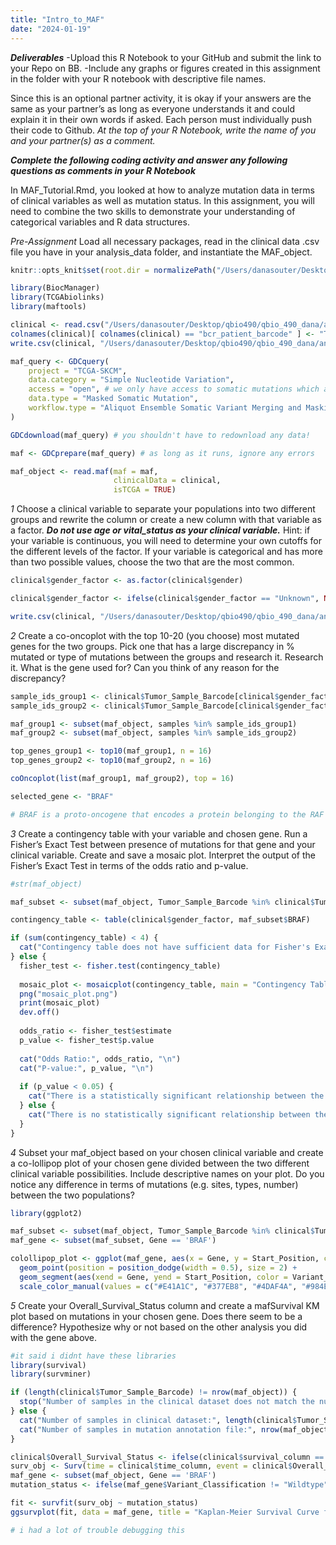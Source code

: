 ```yaml
---
title: "Intro_to_MAF"
date: "2024-01-19"
---
```


***Deliverables***
-Upload this R Notebook to your GitHub and submit the link to your Repo on BB.
-Include any graphs or figures created in this assignment in the folder with your R notebook with descriptive file names.

Since this is an optional partner activity, it is okay if your answers are the same as your partner’s as long as everyone understands it and could explain it in their own words if asked. Each person must individually push their code to Github. *At the top of your R Notebook, write the name of you and your partner(s) as a comment.*

***Complete the following coding activity and answer any following questions as comments in your R Notebook***

In MAF_Tutorial.Rmd, you looked at how to analyze mutation data in terms of clinical variables as well as mutation status. In this assignment, you will need to combine the two skills to demonstrate your understanding of categorical variables and R data structures.

*Pre-Assignment*
Load all necessary packages, read in the clinical data .csv file you have in your analysis_data folder, and instantiate the MAF_object.
```r
knitr::opts_knit$set(root.dir = normalizePath("/Users/danasouter/Desktop/qbio490/qbio_490_dana/analysis_data"))

library(BiocManager)
library(TCGAbiolinks)
library(maftools)

clinical <- read.csv("/Users/danasouter/Desktop/qbio490/qbio_490_dana/analysis_data/skcm_clinical_data.csv")
colnames(clinical)[ colnames(clinical) == "bcr_patient_barcode" ] <- "Tumor_Sample_Barcode"
write.csv(clinical, "/Users/danasouter/Desktop/qbio490/qbio_490_dana/analysis_data/skcm_clinical_data.csv", row.names = FALSE)

```

```r
maf_query <- GDCquery(
    project = "TCGA-SKCM", 
    data.category = "Simple Nucleotide Variation", 
    access = "open", # we only have access to somatic mutations which are open access
    data.type = "Masked Somatic Mutation", 
    workflow.type = "Aliquot Ensemble Somatic Variant Merging and Masking"
)

GDCdownload(maf_query) # you shouldn't have to redownload any data!

maf <- GDCprepare(maf_query) # as long as it runs, ignore any errors

maf_object <- read.maf(maf = maf, 
                       clinicalData = clinical,
                       isTCGA = TRUE)


```


*1*
Choose a clinical variable to separate your populations into two different groups and rewrite the column or create a new column with that variable as a factor. ***Do not use age or vital_status as your clinical variable.*** Hint: if your variable is continuous, you will need to determine your own cutoffs for the different levels of the factor. If your variable is categorical and has more than two possible values, choose the two that are the most common.
```r
clinical$gender_factor <- as.factor(clinical$gender)

clinical$gender_factor <- ifelse(clinical$gender_factor == "Unknown", NA, clinical$gender_factor)

write.csv(clinical, "/Users/danasouter/Desktop/qbio490/qbio_490_dana/analysis_data/skcm_clinical_data.csv", row.names = FALSE)


```


*2*
Create a co-oncoplot with the top 10-20 (you choose) most mutated genes for the two groups. Pick one that has a large discrepancy in % mutated or type of mutations between the groups and research it. 
Research it. What is the gene used for? Can you think of any reason for the discrepancy?
```r
sample_ids_group1 <- clinical$Tumor_Sample_Barcode[clinical$gender_factor == "Group1"]
sample_ids_group2 <- clinical$Tumor_Sample_Barcode[clinical$gender_factor == "Group2"]

maf_group1 <- subset(maf_object, samples %in% sample_ids_group1)
maf_group2 <- subset(maf_object, samples %in% sample_ids_group2)

top_genes_group1 <- top10(maf_group1, n = 16) 
top_genes_group2 <- top10(maf_group2, n = 16)  

coOncoplot(list(maf_group1, maf_group2), top = 16) 

selected_gene <- "BRAF"

# BRAF is a proto-oncogene that encodes a protein belonging to the RAF kinase family of serine/threonine protein kinases.Mutations in BRAF are commonly associated with various cancers, including melanoma. The observed discrepancy in BRAF mutations between the two groups could be due to differences in environmental exposures, genetic predispositions, or treatment responses.
```

*3*
Create a contingency table with your variable and chosen gene. Run a Fisher’s Exact Test between presence of mutations for that gene and your clinical variable. Create and save a mosaic plot. 
Interpret the output of the Fisher’s Exact Test in terms of the odds ratio and p-value.
```r
#str(maf_object)

maf_subset <- subset(maf_object, Tumor_Sample_Barcode %in% clinical$Tumor_Sample_Barcode)

contingency_table <- table(clinical$gender_factor, maf_subset$BRAF)

if (sum(contingency_table) < 4) {
  cat("Contingency table does not have sufficient data for Fisher's Exact Test.\n")
} else {
  fisher_test <- fisher.test(contingency_table)
  
  mosaic_plot <- mosaicplot(contingency_table, main = "Contingency Table")
  png("mosaic_plot.png")
  print(mosaic_plot)
  dev.off()
  
  odds_ratio <- fisher_test$estimate
  p_value <- fisher_test$p.value
  
  cat("Odds Ratio:", odds_ratio, "\n")
  cat("P-value:", p_value, "\n")
  
  if (p_value < 0.05) {
    cat("There is a statistically significant relationship between the presence of mutations in BRAF and gender.\n")
  } else {
    cat("There is no statistically significant relationship between the presence of mutations in BRAF and gender.\n")
  }
}


```


*4*
Subset your maf_object based on your chosen clinical variable and create a co-lollipop plot of your chosen gene divided between the two different clinical variable possibilities. Include descriptive names on your plot.
Do you notice any difference in terms of mutations (e.g. sites, types, number) between the two populations?
```r
library(ggplot2)

maf_subset <- subset(maf_object, Tumor_Sample_Barcode %in% clinical$Tumor_Sample_Barcode)
maf_gene <- subset(maf_subset, Gene == 'BRAF')

colollipop_plot <- ggplot(maf_gene, aes(x = Gene, y = Start_Position, color = Variant_Classification)) +
  geom_point(position = position_dodge(width = 0.5), size = 2) +
  geom_segment(aes(xend = Gene, yend = Start_Position, color = Variant_Classification, group = interaction(Start_Position, Variant_Classification)), position = position_dodge(width = 0.5), size = 0.5) +
  scale_color_manual(values = c("#E41A1C", "#377EB8", "#4DAF4A", "#984EA3", "#FF7F00", "#FFFF33", "#A65628", "#F781

```


*5*
Create your Overall_Survival_Status column and create a mafSurvival KM plot based on mutations in your chosen gene.
Does there seem to be a difference? Hypothesize why or not based on the other analysis you did with the gene above.
```r
#it said i didnt have these libraries
library(survival)
library(survminer)

if (length(clinical$Tumor_Sample_Barcode) != nrow(maf_object)) {
  stop("Number of samples in the clinical dataset does not match the number of samples in the mutation annotation file.")
} else {
  cat("Number of samples in clinical dataset:", length(clinical$Tumor_Sample_Barcode), "\n")
  cat("Number of samples in mutation annotation file:", nrow(maf_object), "\n")
}

clinical$Overall_Survival_Status <- ifelse(clinical$survival_column == "Alive", 1, 0)
surv_obj <- Surv(time = clinical$time_column, event = clinical$Overall_Survival_Status)
maf_gene <- subset(maf_object, Gene == 'BRAF')
mutation_status <- ifelse(maf_gene$Variant_Classification != "Wildtype", 1, 0)

fit <- survfit(surv_obj ~ mutation_status)
ggsurvplot(fit, data = maf_gene, title = "Kaplan-Meier Survival Curve for BRAF Mutations", xlab = "Time (days)", ylab = "Survival Probability", legend = "bottom")

# i had a lot of trouble debugging this
```